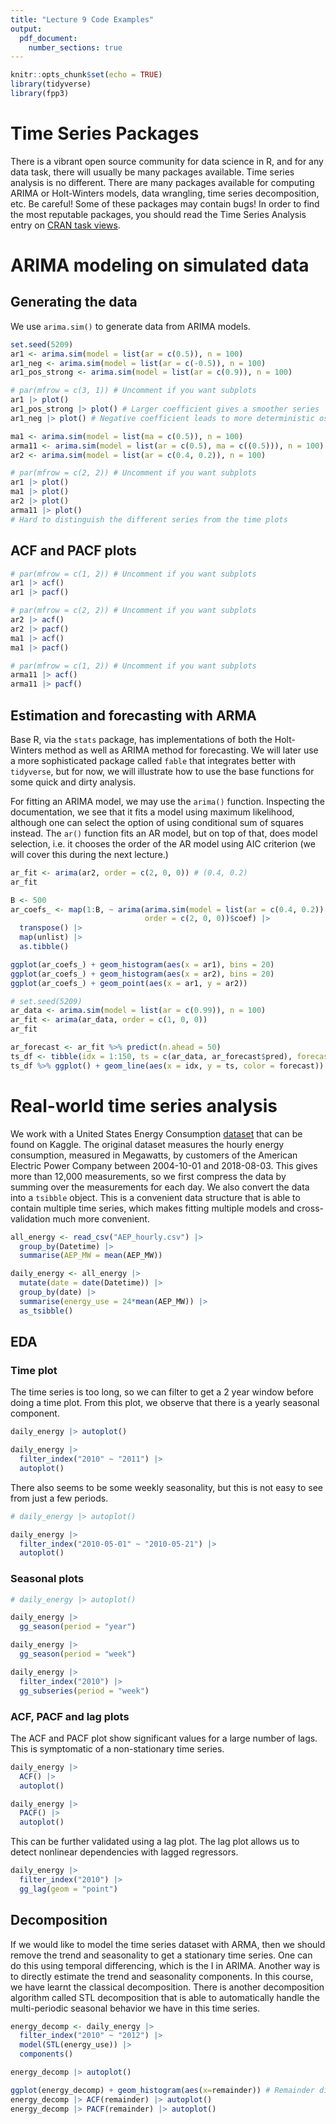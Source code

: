 ```yaml
---
title: "Lecture 9 Code Examples"
output: 
  pdf_document:
    number_sections: true
---
```


```r
knitr::opts_chunk$set(echo = TRUE)
library(tidyverse)
library(fpp3)
```

# Time Series Packages

There is a vibrant open source community for data science in R, and for any data 
task, there will usually be many packages available. Time series analysis is no
different. There are many packages available for computing ARIMA or Holt-Winters
models, data wrangling, time series decomposition, etc. Be careful! Some of 
these packages may contain bugs! In order to find the most reputable packages,
you should read the Time Series Analysis entry on 
[CRAN task views](https://cran.r-project.org/web/views/TimeSeries.html).

# ARIMA modeling on simulated data

## Generating the data

We use `arima.sim()` to generate data from ARIMA models. 


```r

set.seed(5209)
ar1 <- arima.sim(model = list(ar = c(0.5)), n = 100)
ar1_neg <- arima.sim(model = list(ar = c(-0.5)), n = 100)
ar1_pos_strong <- arima.sim(model = list(ar = c(0.9)), n = 100)

# par(mfrow = c(3, 1)) # Uncomment if you want subplots
ar1 |> plot()
ar1_pos_strong |> plot() # Larger coefficient gives a smoother series
ar1_neg |> plot() # Negative coefficient leads to more deterministic oscillations

```


```r

ma1 <- arima.sim(model = list(ma = c(0.5)), n = 100)
arma11 <- arima.sim(model = list(ar = c(0.5), ma = c((0.5))), n = 100)
ar2 <- arima.sim(model = list(ar = c(0.4, 0.2)), n = 100)

# par(mfrow = c(2, 2)) # Uncomment if you want subplots
ar1 |> plot()
ma1 |> plot()
ar2 |> plot()
arma11 |> plot()
# Hard to distinguish the different series from the time plots

```

## ACF and PACF plots

```r

# par(mfrow = c(1, 2)) # Uncomment if you want subplots
ar1 |> acf()
ar1 |> pacf()

```

```r

# par(mfrow = c(2, 2)) # Uncomment if you want subplots
ar2 |> acf()
ar2 |> pacf()
ma1 |> acf()
ma1 |> pacf()

```

```r

# par(mfrow = c(1, 2)) # Uncomment if you want subplots
arma11 |> acf()
arma11 |> pacf()

```
## Estimation and forecasting with ARMA

Base R, via the `stats` package, has implementations of both the Holt-Winters
method as well as ARIMA method for forecasting. We will later use a more
sophisticated package called `fable` that integrates better with `tidyverse`,
but for now, we will illustrate how to use the base functions for some quick
and dirty analysis.

For fitting an ARIMA model, we may use the `arima()` function. Inspecting the
documentation, we see that it fits a model using maximum likelihood, although
one can select the option of using conditional sum of squares instead. The `ar()`
function fits an AR model, but on top of that, does model selection, i.e. it
chooses the order of the AR model using AIC criterion (we will cover this during
                                                       the next lecture.)

```r
ar_fit <- arima(ar2, order = c(2, 0, 0)) # (0.4, 0.2)
ar_fit

B <- 500
ar_coefs_ <- map(1:B, ~ arima(arima.sim(model = list(ar = c(0.4, 0.2)), n = 100), 
                              order = c(2, 0, 0))$coef) |>
  transpose() |>
  map(unlist) |>
  as.tibble()
```

```r

ggplot(ar_coefs_) + geom_histogram(aes(x = ar1), bins = 20)
ggplot(ar_coefs_) + geom_histogram(aes(x = ar2), bins = 20)
ggplot(ar_coefs_) + geom_point(aes(x = ar1, y = ar2))

```


```r

# set.seed(5209)
ar_data <- arima.sim(model = list(ar = c(0.99)), n = 100)
ar_fit <- arima(ar_data, order = c(1, 0, 0))
ar_fit

ar_forecast <- ar_fit %>% predict(n.ahead = 50)
ts_df <- tibble(idx = 1:150, ts = c(ar_data, ar_forecast$pred), forecast = idx > 100)
ts_df %>% ggplot() + geom_line(aes(x = idx, y = ts, color = forecast))

```

# Real-world time series analysis

We work with a United States Energy Consumption [dataset](https://www.kaggle.com/datasets/robikscube/hourly-energy-consumption?resource=download&select=AEP_hourly.csv) that can be found on Kaggle. The original dataset measures the hourly energy 
consumption, measured in Megawatts, by customers of the American Electric Power Company between 
2004-10-01 and 2018-08-03. This gives more than 12,000 measurements, so we first
compress the data by summing over the measurements for each day. We also convert
the data into a `tsibble` object. This is a convenient data structure that is
able to contain multiple time series, which makes fitting multiple models and
cross-validation much more convenient.

```r
all_energy <- read_csv("AEP_hourly.csv") |> 
  group_by(Datetime) |> 
  summarise(AEP_MW = mean(AEP_MW))

daily_energy <- all_energy |> 
  mutate(date = date(Datetime)) |> 
  group_by(date) |> 
  summarise(energy_use = 24*mean(AEP_MW)) |>
  as_tsibble()
```

## EDA

### Time plot

The time series is too long, so we can filter to get a 2 year window before doing
a time plot. From this plot, we observe that there is a yearly seasonal component.


```r

daily_energy |> autoplot()

daily_energy |> 
  filter_index("2010" ~ "2011") |>
  autoplot()

```

There also seems to be some weekly seasonality, but this is not easy to see from
just a few periods.

```r

# daily_energy |> autoplot()

daily_energy |> 
  filter_index("2010-05-01" ~ "2010-05-21") |>
  autoplot()

```

### Seasonal plots

```r

# daily_energy |> autoplot()

daily_energy |> 
  gg_season(period = "year")

daily_energy |> 
  gg_season(period = "week")

daily_energy |> 
  filter_index("2010") |> 
  gg_subseries(period = "week")


```
### ACF, PACF and lag plots

The ACF and PACF plot show significant values for a large number of lags. This
is symptomatic of a non-stationary time series.

```r

daily_energy |> 
  ACF() |>
  autoplot()

daily_energy |> 
  PACF() |>
  autoplot()

```

This can be further validated using a lag plot. The lag plot allows us to
detect nonlinear dependencies with lagged regressors.

```r

daily_energy |> 
  filter_index("2010") |>
  gg_lag(geom = "point")

```
## Decomposition

If we would like to model the time series dataset with ARMA, then we should
remove the trend and seasonality to get a stationary time series. One can do
this using temporal differencing, which is the I in ARIMA. Another way is to
directly estimate the trend and seasonality components. In this course, we have
learnt the classical decomposition. There is another decomposition algorithm
called STL decomposition that is able to automatically handle the multi-periodic
seasonal behavior we have in this time series.

```r

energy_decomp <- daily_energy |> 
  filter_index("2010" ~ "2012") |>
  model(STL(energy_use)) |>
  components()

energy_decomp |> autoplot()

```

```r

ggplot(energy_decomp) + geom_histogram(aes(x=remainder)) # Remainder distribution looks Gaussian
energy_decomp |> ACF(remainder) |> autoplot()
energy_decomp |> PACF(remainder) |> autoplot()

```
